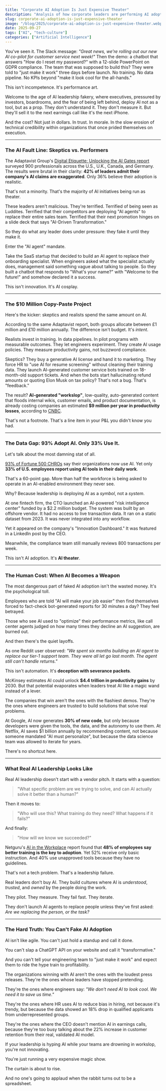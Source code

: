 ```yaml
---
title: "Corporate AI Adoption Is Just Expensive Theater"
description: "Analysis of how corporate leaders are performing AI adoption without technical grounding, spending millions, delivering nothing, and leaving teams to clean up the mess."
slug: corporate-ai-adoption-is-just-expensive-theater
image: "/blog/2025/corporate-ai-adoption-is-just-expensive-theater.webp"
date: 2025-09-27
tags: ["AI", "tech-culture"]
categories: ["Artificial Intelligence"]
---
```


You've seen it. The Slack message: *"Great news, we're rolling out our new AI co-pilot for customer service next week!"* Then the demo: a chatbot that answers "How do I reset my password?" with a 12-slide PowerPoint on GDPR compliance. The team that was supposed to build this? They were told to "just make it work" three days before launch. No training. No data pipeline. No KPIs beyond "make it look cool for the all-hands."

This isn't incompetence. It's performance art.

Welcome to the age of AI leadership fakery, where executives, pressured by investors, boardrooms, and the fear of being left behind, deploy AI not as a tool, but as a prop. They don't understand it. They don't measure it. But they'll sell it to the next earnings call like it's the next iPhone.

And the cost? Not just in dollars. In trust. In morale. In the slow erosion of technical credibility within organizations that once prided themselves on execution.

---

### The AI Fault Line: Skeptics vs. Performers

The Adaptavist Group's [Digital Etiquette: Unlocking the AI Gates report](https://www.theadaptavistgroup.com/resources/insights/digital-etiquette/the-ai-fault-line-why-some-leaders-struggle) surveyed 900 professionals across the U.S., U.K., Canada, and Germany. The results were brutal in their clarity: **42% of leaders admit their company's AI claims are exaggerated**. Only 36% believe their adoption is realistic.

That's not a minority. That's the majority of AI initiatives being run as theater.

These leaders aren't malicious. They're terrified. Terrified of being seen as Luddites. Terrified that their competitors are deploying "AI agents" to replace their entire sales team. Terrified that their next promotion hinges on a slide deck that says "AI-Driven Transformation."

So they do what any leader does under pressure: they fake it until they make it.

Enter the "AI agent" mandate.

Take the SaaS startup that decided to build an AI agent to replace their onboarding specialist. When engineers asked what the specialist actually does, management said something vague about talking to people. So they built a chatbot that responds to "What's your name?" with "Welcome to the future!" and somehow declared it a success.

This isn't innovation. It's AI cosplay.

---

### The $10 Million Copy-Paste Project

Here's the kicker: skeptics and realists spend the same amount on AI.

According to the same Adaptavist report, both groups allocate between £1 million and £10 million annually. The difference isn't budget. It's *intent*.

Realists invest in training. In data pipelines. In pilot programs with measurable outcomes. They let engineers experiment. They create AI usage policies. They measure productivity gains, not buzzword compliance.

Skeptics? They buy a generative AI license and hand it to marketing. They force HR to "use AI for resume screening" without cleaning their training data. They launch AI-generated customer service bots trained on 18-month-old support tickets. And when the bots start hallucinating refund amounts or quoting Elon Musk on tax policy? That's not a bug. That's "feedback."

The result? **AI-generated "workslop"**, low-quality, auto-generated content that floods internal wikis, customer emails, and product documentation, is already costing companies an estimated **$9 million per year in productivity losses**, according to [CNBC](https://www.cnbc.com/2025/09/23/ai-generated-workslop-is-destroying-productivity-and-teams-researchers-say.html).

That's not a footnote. That's a line item in your P&L you didn't know you had.

---

### The Data Gap: 93% Adopt AI. Only 33% Use It.

Let's talk about the most damning stat of all.

[93% of Fortune 500 CHROs](https://www.gallup.com/workplace/651203/workplace-answering-big-questions.aspx) say their organizations now use AI. Yet only **33% of U.S. employees report using AI tools in their daily work**.

That's a 60-point gap. More than half the workforce is being asked to operate in an AI-enabled environment they never see.

Why? Because leadership is deploying AI as a *symbol*, not a *system*.

At one fintech firm, the CTO launched an AI-powered "risk intelligence center" funded by a $2.2 million budget. The system was built by an offshore vendor. It had no access to live transaction data. It ran on a static dataset from 2023. It was never integrated into any workflow.

Yet it appeared on the company's "Innovation Dashboard." It was featured in a LinkedIn post by the CEO.

Meanwhile, the compliance team still manually reviews 800 transactions per week.

This isn't AI adoption. It's **AI theater**.

---

### The Human Cost: When AI Becomes a Weapon

The most dangerous part of faked AI adoption isn't the wasted money. It's the psychological toll.

Employees who are told "AI will make your job easier" then find themselves forced to fact-check bot-generated reports for 30 minutes a day? They feel betrayed.

Those who see AI used to "optimize" their performance metrics, like call center agents judged on how many times they decline an AI suggestion, are burned out.

And then there's the quiet layoffs.

As one Reddit user observed: *"We spent six months building an AI agent to replace our tier-1 support team. They were all let go last month. The agent still can't handle returns."*

This isn't automation. It's **deception with severance packets**.

McKinsey estimates AI could unlock **$4.4 trillion in productivity gains** by 2030. But that potential evaporates when leaders treat AI like a magic wand instead of a lever.

The companies that win aren't the ones with the flashiest demos. They're the ones where engineers are trusted to build solutions that solve real problems.

At Google, AI now generates **30% of new code**, but only because developers were given the tools, the data, and the autonomy to use them. At Netflix, AI saves $1 billion annually by recommending content, not because someone mandated "AI must personalize", but because the data science team was allowed to iterate for years.

There's no shortcut here.

---

### What Real AI Leadership Looks Like

Real AI leadership doesn't start with a vendor pitch. It starts with a question:

> "What specific problem are we trying to solve, and can AI actually solve it better than a human?"

Then it moves to:

> "Who will use this? What training do they need? What happens if it fails?"

And finally:

> "How will we know we succeeded?"

Netguru's [AI in the Workplace](https://www.netguru.com/blog/ai-in-the-workplace) report found that **48% of employees say better training is the key to adoption**. Yet 52% receive only basic instruction. And 40% use unapproved tools because they have no guidelines.

That's not a tech problem. That's a leadership failure.

Real leaders don't buy AI. They build cultures where AI is *understood*, *trusted*, and *owned* by the people doing the work.

They pilot. They measure. They fail fast. They iterate.

They don't launch AI agents to replace people unless they've first asked: *Are we replacing the person, or the task?*

---

### The Hard Truth: You Can't Fake AI Adoption

AI isn't like agile. You can't just hold a standup and call it done.

You can't slap a ChatGPT API on your website and call it "transformative."

And you can't tell your engineering team to "just make it work" and expect them to ride the hype train to profitability.

The organizations winning with AI aren't the ones with the loudest press releases. They're the ones whose leaders have stopped pretending.

They're the ones where engineers say: *"We don't need AI to look cool. We need it to save us time."*

They're the ones where HR uses AI to reduce bias in hiring, not because it's trendy, but because the data showed an 18% drop in qualified applicants from underrepresented groups.

They're the ones where the CEO doesn't mention AI in earnings calls, because they're too busy talking about the 22% increase in customer retention from their real, validated AI model.

If your leadership is hyping AI while your teams are drowning in workslop, you're not innovating.

You're just running a very expensive magic show.

The curtain is about to rise.

And no one's going to applaud when the rabbit turns out to be a spreadsheet.